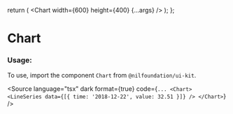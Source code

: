 
<Meta title="Data display/Chart" component={Chart} />

  return (
    <Chart width={600} height={400} {...args} />
  );
};

# Chart

<Canvas isColumn>
  <Story name="Line chart">
    <TestComponent />
  </Story>
  <Story
    name="Candlestick chart"
    parameters={getFigmaParameters(
      "https://www.figma.com/file/YjE625ScDMf2ILjWB1sTMc/System?type=design&node-id=353-204999&mode=design&t=Xa4chShG78HsBTlk-0"
    )}
  >
    <Template>
      <CandlestickSeries
        data={[
          { time: "2018-10-19", open: 180.34, high: 180.99, low: 178.57, close: 179.85 },
          { time: "2018-10-22", open: 180.82, high: 181.4, low: 177.56, close: 178.75 },
          { time: "2018-10-23", open: 175.77, high: 179.49, low: 175.44, close: 178.53 },
          { time: "2018-10-24", open: 178.58, high: 182.37, low: 176.31, close: 176.97 },
          { time: "2018-10-25", open: 177.52, high: 180.5, low: 176.83, close: 179.07 },
          { time: "2018-10-26", open: 176.88, high: 177.34, low: 170.91, close: 172.23 },
          { time: "2018-10-29", open: 173.74, high: 175.99, low: 170.95, close: 173.2 },
        ]}
      />
    </Template>
  </Story>
  <Story
    name="Histogram chart"
    parameters={getFigmaParameters(
      "https://www.figma.com/file/YjE625ScDMf2ILjWB1sTMc/System?type=design&node-id=353-205666&mode=design&t=Xa4chShG78HsBTlk-0"
    )}
  >
    <Template>
      <HistogramSeries
        data={[
          { time: "2018-12-22", value: 54 },
          { time: "2018-12-23", value: 23 },
          { time: "2018-12-24", value: 44 },
          { time: "2018-12-25", value: 85 },
          { time: "2018-12-26", value: 75 },
          { time: "2018-12-27", value: 63 },
          { time: "2018-12-28", value: 51 },
        ]}
      />
    </Template>
  </Story>
</Canvas>

<ArgsTable of={Chart} />

### Usage:

To use, import the component `Chart` from `@nilfoundation/ui-kit`.

<Source
  language="tsx"
  dark
  format={true}
  code={`
        ...
        <Chart>
          <LineSeries data={[{ time: '2018-12-22', value: 32.51 }]} />
        </Chart>
  `}
/>
